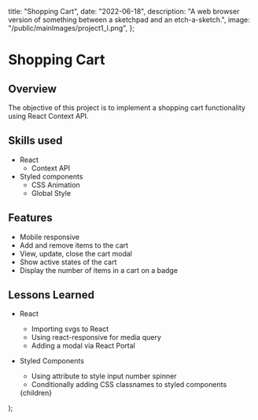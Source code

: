 
  title: "Shopping Cart",
  date: "2022-06-18",
  description:
    "A web browser version of something between a sketchpad and an etch-a-sketch.",
  image: "/public/mainImages/project1_l.png",
};

# Shopping Cart

## Overview
The objective of this project is to implement a shopping cart functionality using React Context API.

## Skills used
- React
  - Context API
- Styled components
  - CSS Animation
  - Global Style

## Features
- Mobile responsive
- Add and remove items to the cart
- View, update, close the cart modal
- Show active states of the cart
- Display the number of items in a cart on a badge

## Lessons Learned
- React
  - Importing svgs to React
  - Using react-responsive for media query
  - Adding a modal via React Portal
  
- Styled Components
  - Using attribute to style input number spinner
  - Conditionally adding CSS classnames to styled components

  <Layout meta={meta}>
    <ProjectLayout>{children}</ProjectLayout>
  </Layout>
);
